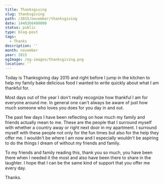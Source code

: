 ```yaml
---
title: Thanksgiving
slug: thanksgiving
path: /2015/november/thanksgiving
date: 1448366400000
status: public
type: blog-post
tags:
  - Thanks
description: ''
month: november
year: 2015
ogImage: /og-images/thanksgiving.png
location: ''
---
```




Today is Thanksgiving day 2015 and right before I jump in the kitchen to help my
family bake delicious food I wanted to write quickly about what I am thankful
for.

Most days out of the year I don't really recognize how thankful I am for
everyone around me. In general one can't always be aware of just how much
someone who loves you does for you day in and out.

The past few days I have been reflecting on how much my family and friends
actually mean to me. These are the people that I surround myself with whether a
country away or right next door in my apartment. I surround myself with these
people not only for the fun times but also for the help they offer me. I
wouldn't be where I am now and I especially wouldn't be aspiring to do the
things I dream of without my friends and family.

To my friends and family reading this, thank you so much, you have been there
when I needed it the most and also have been there to share in the laughter. I
hope that I can be the same kind of support that you offer me every day.

Thanks.

